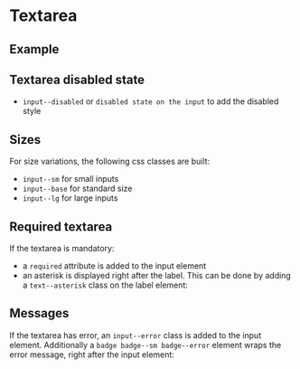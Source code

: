
<Meta of={TextareaStories} />

# Textarea

## Example

<Canvas of={TextareaStories.Example} />

<Controls of={TextareaStories.Example} />

## Textarea disabled state

- `input--disabled` or `disabled state on the input` to add the disabled style

<Canvas of={TextareaStories.DisabledTextarea} />

## Sizes

For size variations, the following css classes are built:

- `input--sm` for small inputs
- `input--base` for standard size
- `input--lg` for large inputs

<Canvas of={TextareaStories.SizesTextarea} />

## Required textarea

If the textarea is mandatory:

- a `required` attribute is added to the input element
- an asterisk is displayed right after the label. This can be done by adding a `text--asterisk` class on the label element:

<Canvas of={TextareaStories.RequiredTextarea} />

## Messages

If the textarea has error, an `input--error` class is added to the input element. Additionally
a `badge badge--sm badge--error` element wraps the error message, right after the input element:

<Canvas of={TextareaStories.MessagesTextarea} />
